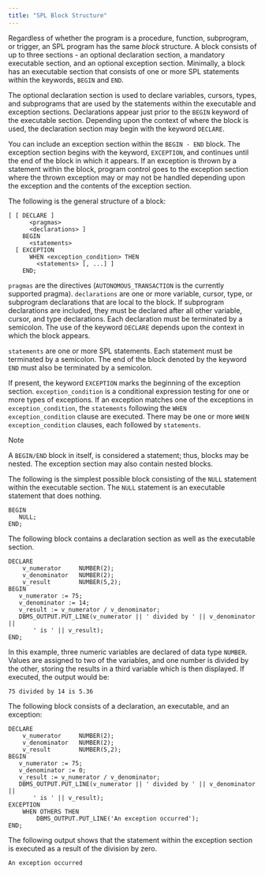 ```yaml
---
title: "SPL Block Structure"
---
```


<div id="spl_block_structure" class="registered_link"></div>

Regardless of whether the program is a procedure, function, subprogram, or trigger, an SPL program has the same *block* structure. A block consists of up to three sections - an optional declaration section, a mandatory executable section, and an optional exception section. Minimally, a block has an executable section that consists of one or more SPL statements within the keywords, `BEGIN` and `END`.

The optional declaration section is used to declare variables, cursors, types, and subprograms that are used by the statements within the executable and exception sections. Declarations appear just prior to the `BEGIN` keyword of the executable section. Depending upon the context of where the block is used, the declaration section may begin with the keyword `DECLARE`.

You can include an exception section within the `BEGIN - END` block. The exception section begins with the keyword, `EXCEPTION`, and continues until the end of the block in which it appears. If an exception is thrown by a statement within the block, program control goes to the exception section where the thrown exception may or may not be handled depending upon the exception and the contents of the exception section.

The following is the general structure of a block:

```text
[ [ DECLARE ]
      <pragmas>
      <declarations> ]
    BEGIN
      <statements>
  [ EXCEPTION
      WHEN <exception_condition> THEN
        <statements> [, ...] ]
    END;
```

`pragmas` are the directives (`AUTONOMOUS_TRANSACTION` is the currently supported pragma). `declarations` are one or more variable, cursor, type, or subprogram declarations that are local to the block. If subprogram declarations are included, they must be declared after all other variable, cursor, and type declarations. Each declaration must be terminated by a semicolon. The use of the keyword `DECLARE` depends upon the context in which the block appears.

`statements` are one or more SPL statements. Each statement must be terminated by a semicolon. The end of the block denoted by the keyword `END` must also be terminated by a semicolon.

If present, the keyword `EXCEPTION` marks the beginning of the exception section. `exception_condition` is a conditional expression testing for one or more types of exceptions. If an exception matches one of the exceptions in `exception_condition`, the `statements` following the `WHEN exception_condition` clause are executed. There may be one or more `WHEN exception_condition` clauses, each followed by `statements`.

<div class="note">

<div class="title">

Note

</div>

A `BEGIN/END` block in itself, is considered a statement; thus, blocks may be nested. The exception section may also contain nested blocks.

</div>

The following is the simplest possible block consisting of the `NULL` statement within the executable section. The `NULL` statement is an executable statement that does nothing.

```text
BEGIN
   NULL;
END;
```

The following block contains a declaration section as well as the executable section.

```text
DECLARE
    v_numerator     NUMBER(2);
    v_denominator   NUMBER(2);
    v_result        NUMBER(5,2);
BEGIN
   v_numerator := 75;
   v_denominator := 14;
   v_result := v_numerator / v_denominator;
   DBMS_OUTPUT.PUT_LINE(v_numerator || ' divided by ' || v_denominator ||
       ' is ' || v_result);
END;
```

In this example, three numeric variables are declared of data type `NUMBER`. Values are assigned to two of the variables, and one number is divided by the other, storing the results in a third variable which is then displayed. If executed, the output would be:

```text
75 divided by 14 is 5.36
```

The following block consists of a declaration, an executable, and an exception:

```text
DECLARE
    v_numerator     NUMBER(2);
    v_denominator   NUMBER(2);
    v_result        NUMBER(5,2);
BEGIN
   v_numerator := 75;
   v_denominator := 0;
   v_result := v_numerator / v_denominator;
   DBMS_OUTPUT.PUT_LINE(v_numerator || ' divided by ' || v_denominator ||
       ' is ' || v_result);
EXCEPTION
    WHEN OTHERS THEN
        DBMS_OUTPUT.PUT_LINE('An exception occurred');
END;
```

The following output shows that the statement within the exception section is executed as a result of the division by zero.

```text
An exception occurred
```
